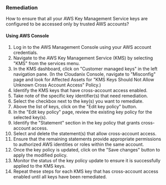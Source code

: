 ### Remediation

How to ensure that all your AWS Key Management Service keys are configured to be accessed only by trusted AWS accounts?

#### Using AWS Console

1. Log in to the AWS Management Console using your AWS account credentials.
2. Navigate to the AWS Key Management Service (KMS) by selecting "KMS" from the services menu.
3. In the KMS dashboard, click on "Customer managed keys" in the left navigation pane.
    (In the Cloudanix Console, navigate to "Misconfig" page and look for Affected Assets for "KMS Keys Should Not Allow Unknown Cross Account Access" Policy.)
4. Identify the KMS keys that have cross-account access enabled.
5. Take note of the specific key identifier(s) that need remediation.
6. Select the checkbox next to the key(s) you want to remediate.
7. Above the list of keys, click on the "Edit key policy" button.
8. In the "Edit key policy" page, review the existing key policy for the selected key(s).
9. Identify the "Statement" section in the key policy that grants cross-account access.
10. Select and delete the statement(s) that allow cross-account access.
11. Ensure that the remaining statements provide appropriate permissions to authorized AWS identities or roles within the same account.
12. Once the key policy is updated, click on the "Save changes" button to apply the modified policy.
13. Monitor the status of the key policy update to ensure it is successfully applied to the KMS keys.
14. Repeat these steps for each KMS key that has cross-account access enabled until all keys have been remediated.

